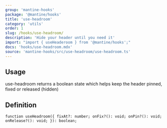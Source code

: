 ```yaml
---
group: 'mantine-hooks'
package: '@mantine/hooks'
title: 'use-headroom'
category: 'utils'
order: 1
slug: /hooks/use-headroom/
description: 'Hide your header until you need it'
import: "import { useHeaderoom } from '@mantine/hooks';"
docs: 'hooks/use-headroom.mdx'
source: 'mantine-hooks/src/use-headroom/use-headroom.ts'
---
```



## Usage

use-headroom returns a boolean state which helps keep the header pinned, fixed or released (hidden)

<Demo data={HooksDemos.useHeadroomDemo} />

## Definition

```tsx
function useHeadroom({ fixAt?: number; onFix?(): void; onPin?(): void; onRelease?(): void; }): boolean;
```
